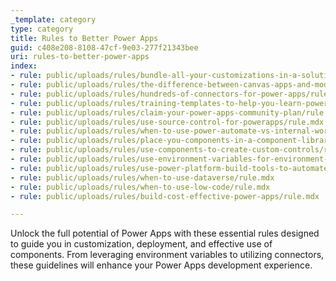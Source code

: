 ```yaml
---
_template: category
type: category
title: Rules to Better Power Apps
guid: c408e208-8108-47cf-9e03-277f21343bee
uri: rules-to-better-power-apps
index:
- rule: public/uploads/rules/bundle-all-your-customizations-in-a-solution/rule.mdx
- rule: public/uploads/rules/the-difference-between-canvas-apps-and-model-driven-apps/rule.mdx
- rule: public/uploads/rules/hundreds-of-connectors-for-power-apps/rule.mdx
- rule: public/uploads/rules/training-templates-to-help-you-learn-power-apps/rule.mdx
- rule: public/uploads/rules/claim-your-power-apps-community-plan/rule.mdx
- rule: public/uploads/rules/use-source-control-for-powerapps/rule.mdx
- rule: public/uploads/rules/when-to-use-power-automate-vs-internal-workflow-engine/rule.mdx
- rule: public/uploads/rules/place-you-components-in-a-component-library/rule.mdx
- rule: public/uploads/rules/use-components-to-create-custom-controls/rule.mdx
- rule: public/uploads/rules/use-environment-variables-for-environment-specific-configurations/rule.mdx
- rule: public/uploads/rules/use-power-platform-build-tools-to-automate-your-power-apps-deployments/rule.mdx
- rule: public/uploads/rules/when-to-use-dataverse/rule.mdx
- rule: public/uploads/rules/when-to-use-low-code/rule.mdx
- rule: public/uploads/rules/build-cost-effective-power-apps/rule.mdx

---
```


Unlock the full potential of Power Apps with these essential rules designed to guide you in customization, deployment, and effective use of components. From leveraging environment variables to utilizing connectors, these guidelines will enhance your Power Apps development experience.
